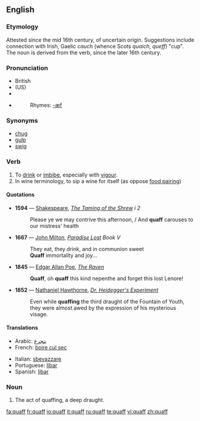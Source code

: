 {{was wotd|2006|April|11}}
==English==

===Etymology===
Attested since the mid 16th century, of uncertain origin. Suggestions include connection with Irish, Gaelic ''cauch'' (whence Scots ''quaich'', ''queff'')  "cup". The noun is derived from the verb, since the later 16th century.

===Pronunciation===
*British {{SAMPA|/kwQf/}}
*(US) {{SAMPA|/kwOf/}}
*{{IPA|/'kwɒf/}}
*{{audio|en-us-quaff.ogg|Audio (US)}}
*:Rhymes: [[Rhymes:English:-æf|-æf]]

===Synonyms===
*[[chug]]
*[[gulp]]
*[[swig]]

===Verb===
{{en-verb}}

# To [[drink]] or [[imbibe]], especially with [[vigour]]. 
# In wine terminology, to sip a wine for itself (as oppose [[wikipedia:Wine_and_food_matching|food pairing]])

====Quotations====
{{timeline|
1500s=1594|
1600s=1667|
1800s=1845 1852}}
*'''1594''' — [[Shakespeare]], ''[[s:The Taming of the Shrew|The Taming of the Shrew]] i 2''
*:Please ye we may contrive this afternoon, / And '''quaff''' carouses to our mistress' health
*'''1667''' — [[w:John Milton|John Milton]], ''[[s:Paradise Lost|Paradise Lost]] Book V''
*:They eat, they drink, and in communion sweet
*:'''Quaff''' immortality and joy...
*'''1845''' — [[w:Edgar Allan Poe|Edgar Allan Poe]], ''[[s:The Raven (Poe)|The Raven]]''
*:'''Quaff''', oh '''quaff''' this kind nepenthe and forget this lost Lenore!
*'''1852''' — [[w:Nathaniel Hawthorne|Nathaniel Hawthorne]], ''[[s:Dr. Heidegger's Experiment|Dr. Heidegger's Experiment]]''
*:Even while '''quaffing''' the third draught of the Fountain of Youth, they were almost awed by the expression of his mysterious visage.

====Translations====
{{top}}
*Arabic: [[يتجرع]]
*French: [[boire cul sec]]
{{mid}}
*Italian: [[sbevazzare]]
*Portuguese: [[libar]]
*Spanish: [[libar]]
{{bottom}}

===Noun===
{{en-noun}}

# The act of quaffing, a deep draught.

[[fa:quaff]]
[[fr:quaff]]
[[io:quaff]]
[[it:quaff]]
[[ru:quaff]]
[[te:quaff]]
[[vi:quaff]]
[[zh:quaff]]